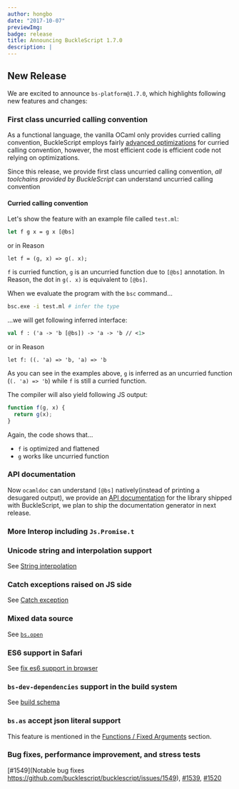 ```yaml
---
author: hongbo
date: "2017-10-07"
previewImg:
badge: release
title: Announcing BuckleScript 1.7.0
description: |
---
```


## New Release

We are excited to announce `bs-platform@1.7.0`, which highlights following new features and changes:

### First class uncurried calling convention

As a functional language, the vanilla OCaml only provides curried calling
convention, BuckleScript employs fairly [advanced
optimizations](http://bucklescript.github.io/bucklescript-playground/#Curry_Optimization)
for curried calling convention, however, the most efficient code is efficient
code not relying on optimizations.

Since this release, we provide first class uncurried calling convention, _all
toolchains provided by BuckleScript_ can understand uncurried calling
convention

#### Curried calling convention

Let's show the feature with an example file called `test.ml`:

```ocaml
let f g x = g x [@bs]
```

or in Reason

```reason
let f = (g, x) => g(. x);
```

`f` is curried function, `g` is an uncurried function due to `[@bs]` annotation.
In Reason, the dot in `g(. x)` is equivalent to `[@bs]`.

When we evaluate the program with the `bsc` command...

```sh
bsc.exe -i test.ml # infer the type
```

...we will get following inferred interface:

```ocaml
val f : ('a -> 'b [@bs]) -> 'a -> 'b // <1>
```

or in Reason

```
let f: ((. 'a) => 'b, 'a) => 'b
```

As you can see in the examples above, `g` is inferred as an uncurried
function (`(. 'a) => 'b`) while `f` is still a curried function.

The compiler will also yield following JS output:

```js
function f(g, x) {
  return g(x);
}
```

Again, the code shows that...

- `f` is optimized and flattened
- `g` works like uncurried function

### API documentation

Now `ocamldoc` can understand `[@bs]` natively(instead of printing a desugared
output), we provide an [API
documentation](http://bucklescript.github.io/bucklescript/api/) for the library
shipped with BuckleScript, we plan to ship the documentation generator in next
release.

### More Interop including `Js.Promise.t`

### Unicode string and interpolation support

See [String
interpolation](/docs/manual/latest/interop-cheatsheet#string-unicode--interpolation)

### Catch exceptions raised on JS side

See [Catch exception](/docs/manual/latest/exception)

### Mixed data source

See
[`bs.open`](http://bucklescript.github.io/bucklescript/Manual.html#__code_bs_open_code_type_safe_external_data_source_handling_since_1_7_0)

### ES6 support in Safari

See [fix es6 support in
browser](https://github.com/bucklescript/bucklescript/issues/1465)

### `bs-dev-dependencies` support in the build system

See [build
schema](http://bucklescript.github.io/bucklescript/docson/#build-schema.json)

### `bs.as` accept json literal support

This feature is mentioned in the [Functions / Fixed Arguments](/docs/manual/latest/bind-to-js-function#fixed-arguments) section.

### Bug fixes, performance improvement, and stress tests

[#1549](Notable bug fixes
https://github.com/bucklescript/bucklescript/issues/1549),
[#1539](https://github.com/bucklescript/bucklescript/issues/1539),
[#1520](https://github.com/bucklescript/bucklescript/issues/1520)
